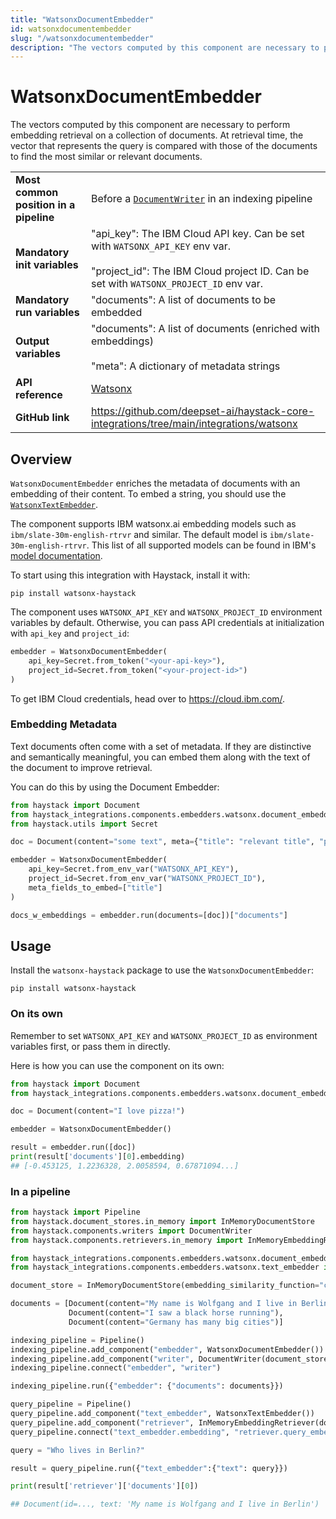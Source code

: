 ```yaml
---
title: "WatsonxDocumentEmbedder"
id: watsonxdocumentembedder
slug: "/watsonxdocumentembedder"
description: "The vectors computed by this component are necessary to perform embedding retrieval on a collection of documents. At retrieval time, the vector that represents the query is compared with those of the documents to find the most similar or relevant documents."
---
```


# WatsonxDocumentEmbedder

The vectors computed by this component are necessary to perform embedding retrieval on a collection of documents. At retrieval time, the vector that represents the query is compared with those of the documents to find the most similar or relevant documents.

|  |  |
| --- | --- |
| **Most common position in a pipeline** | Before a [`DocumentWriter`](/docs/pipeline-components/writers/documentwriter.mdx)   in an indexing pipeline |
| **Mandatory init variables** | "api_key": The IBM Cloud API key. Can be set with `WATSONX_API_KEY` env var.  <br /> <br />"project_id": The IBM Cloud project ID. Can be set with `WATSONX_PROJECT_ID` env var. |
| **Mandatory run variables** | "documents": A list of documents to be embedded |
| **Output variables** | "documents": A list of documents (enriched with embeddings)  <br /> <br />"meta": A dictionary of metadata strings |
| **API reference** | [Watsonx](/reference/integrations-watsonx) |
| **GitHub link** | https://github.com/deepset-ai/haystack-core-integrations/tree/main/integrations/watsonx |

## Overview

`WatsonxDocumentEmbedder` enriches the metadata of documents with an embedding of their content. To embed a string, you should use the [`WatsonxTextEmbedder`](watsonxtextembedder.mdx).

The component supports IBM watsonx.ai embedding models such as `ibm/slate-30m-english-rtrvr` and similar. The default model is `ibm/slate-30m-english-rtrvr`. This list of all supported models can be found in IBM's [model documentation](https://dataplatform.cloud.ibm.com/docs/content/wsj/analyze-data/fm-models-embed.html?context=wx).

To start using this integration with Haystack, install it with:

```shell
pip install watsonx-haystack
```

The component uses `WATSONX_API_KEY` and `WATSONX_PROJECT_ID` environment variables by default. Otherwise, you can pass API credentials at initialization with `api_key` and `project_id`:

```python
embedder = WatsonxDocumentEmbedder(
    api_key=Secret.from_token("<your-api-key>"),
    project_id=Secret.from_token("<your-project-id>")
)
```

To get IBM Cloud credentials, head over to https://cloud.ibm.com/.

### Embedding Metadata

Text documents often come with a set of metadata. If they are distinctive and semantically meaningful, you can embed them along with the text of the document to improve retrieval.

You can do this by using the Document Embedder:

```python
from haystack import Document
from haystack_integrations.components.embedders.watsonx.document_embedder import WatsonxDocumentEmbedder
from haystack.utils import Secret

doc = Document(content="some text", meta={"title": "relevant title", "page number": 18})

embedder = WatsonxDocumentEmbedder(
    api_key=Secret.from_env_var("WATSONX_API_KEY"),
    project_id=Secret.from_env_var("WATSONX_PROJECT_ID"),
    meta_fields_to_embed=["title"]
)

docs_w_embeddings = embedder.run(documents=[doc])["documents"]
```

## Usage

Install the `watsonx-haystack` package to use the `WatsonxDocumentEmbedder`:

```shell
pip install watsonx-haystack
```

### On its own

Remember to set `WATSONX_API_KEY` and `WATSONX_PROJECT_ID` as environment variables first, or pass them in directly.

Here is how you can use the component on its own:

```python
from haystack import Document
from haystack_integrations.components.embedders.watsonx.document_embedder import WatsonxDocumentEmbedder

doc = Document(content="I love pizza!")

embedder = WatsonxDocumentEmbedder()

result = embedder.run([doc])
print(result['documents'][0].embedding)
## [-0.453125, 1.2236328, 2.0058594, 0.67871094...]
```

### In a pipeline

```python
from haystack import Pipeline
from haystack.document_stores.in_memory import InMemoryDocumentStore
from haystack.components.writers import DocumentWriter
from haystack.components.retrievers.in_memory import InMemoryEmbeddingRetriever

from haystack_integrations.components.embedders.watsonx.document_embedder import WatsonxDocumentEmbedder
from haystack_integrations.components.embedders.watsonx.text_embedder import WatsonxTextEmbedder

document_store = InMemoryDocumentStore(embedding_similarity_function="cosine")

documents = [Document(content="My name is Wolfgang and I live in Berlin"),
             Document(content="I saw a black horse running"),
             Document(content="Germany has many big cities")]

indexing_pipeline = Pipeline()
indexing_pipeline.add_component("embedder", WatsonxDocumentEmbedder())
indexing_pipeline.add_component("writer", DocumentWriter(document_store=document_store))
indexing_pipeline.connect("embedder", "writer")

indexing_pipeline.run({"embedder": {"documents": documents}})

query_pipeline = Pipeline()
query_pipeline.add_component("text_embedder", WatsonxTextEmbedder())
query_pipeline.add_component("retriever", InMemoryEmbeddingRetriever(document_store=document_store))
query_pipeline.connect("text_embedder.embedding", "retriever.query_embedding")

query = "Who lives in Berlin?"

result = query_pipeline.run({"text_embedder":{"text": query}})

print(result['retriever']['documents'][0])

## Document(id=..., text: 'My name is Wolfgang and I live in Berlin')
```
